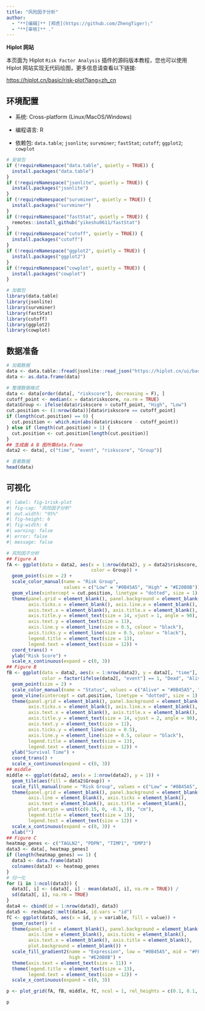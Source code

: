 ```yaml
---
title: "风险因子分析"
author:
  - "**[编辑]** [郑虎](https://github.com/ZhengTiger);"
  - "**[审核]** ."
---
```


::: callout-note
**Hiplot 网站**

本页面为 Hiplot `Risk Factor Analysis` 插件的源码版本教程，您也可以使用 Hiplot 网站实现无代码绘图，更多信息请查看以下链接:

<https://hiplot.cn/basic/risk-plot?lang=zh_cn>
:::

## 环境配置

-   系统: Cross-platform (Linux/MacOS/Windows)

-   编程语言: R

-   依赖包: `data.table`; `jsonlite`; `survminer`; `fastStat`; `cutoff`; `ggplot2`; `cowplot`

```r
# 安装包
if (!requireNamespace("data.table", quietly = TRUE)) {
  install.packages("data.table")
}
if (!requireNamespace("jsonlite", quietly = TRUE)) {
  install.packages("jsonlite")
}
if (!requireNamespace("survminer", quietly = TRUE)) {
  install.packages("survminer")
}
if (!requireNamespace("fastStat", quietly = TRUE)) {
  remotes::install_github("yikeshu0611/fastStat")
}
if (!requireNamespace("cutoff", quietly = TRUE)) {
  install.packages("cutoff")
}
if (!requireNamespace("ggplot2", quietly = TRUE)) {
  install.packages("ggplot2")
}
if (!requireNamespace("cowplot", quietly = TRUE)) {
  install.packages("cowplot")
}

# 加载包
library(data.table)
library(jsonlite)
library(survminer)
library(fastStat)
library(cutoff)
library(ggplot2)
library(cowplot)
```

## 数据准备

```r
# 加载数据
data <- data.table::fread(jsonlite::read_json("https://hiplot.cn/ui/basic/risk-plot/data.json")$exampleData$textarea[[1]])
data <- as.data.frame(data)

# 整理数据格式
data <- data[order(data[, "riskscore"], decreasing = F), ]
cutoff_point <- median(x = data$riskscore, na.rm = TRUE)
data$Group <- ifelse(data$riskscore > cutoff_point, "High", "Low")
cut.position <- (1:nrow(data))[data$riskscore == cutoff_point]
if (length(cut.position) == 0) {
  cut.position <- which.min(abs(data$riskscore - cutoff_point))
} else if (length(cut.position) > 1) {
  cut.position <- cut.position[length(cut.position)]
}
## 生成画 A B 图所需data.frame
data2 <- data[, c("time", "event", "riskscore", "Group")]

# 查看数据
head(data)
```

## 可视化

```r
#| label: fig-1risk-plot
#| fig-cap: "风险因子分析"
#| out.width: "95%"
#| fig-height: 6
#| fig-width: 6
#| warning: false
#| error: false
#| message: false

# 风险因子分析
## Figure A
fA <- ggplot(data = data2, aes(x = 1:nrow(data2), y = data2$riskscore, 
                               color = Group)) +
  geom_point(size = 2) +
  scale_color_manual(name = "Risk Group", 
                     values = c("Low" = "#0B45A5", "High" = "#E20B0B")) +
  geom_vline(xintercept = cut.position, linetype = "dotted", size = 1) +
  theme(panel.grid = element_blank(), panel.background = element_blank(),
        axis.ticks.x = element_blank(), axis.line.x = element_blank(),
        axis.text.x = element_blank(), axis.title.x = element_blank(),
        axis.title.y = element_text(size = 14, vjust = 1, angle = 90),
        axis.text.y = element_text(size = 11),
        axis.line.y = element_line(size = 0.5, colour = "black"),
        axis.ticks.y = element_line(size = 0.5, colour = "black"),
        legend.title = element_text(size = 13), 
        legend.text = element_text(size = 12)) +
  coord_trans() +
  ylab("Risk Score") +
  scale_x_continuous(expand = c(0, 3))
## Figure B
fB <- ggplot(data = data2, aes(x = 1:nrow(data2), y = data2[, "time"],
             color = factor(ifelse(data2[, "event"] == 1, "Dead", "Alive")))) +
  geom_point(size = 2) +
  scale_color_manual(name = "Status", values = c("Alive" = "#0B45A5", "Dead" = "#E20B0B")) +
  geom_vline(xintercept = cut.position, linetype = "dotted", size = 1) +
  theme(panel.grid = element_blank(), panel.background = element_blank(),
        axis.ticks.x = element_blank(), axis.line.x = element_blank(),
        axis.text.x = element_blank(), axis.title.x = element_blank(),
        axis.title.y = element_text(size = 14, vjust = 2, angle = 90),
        axis.text.y = element_text(size = 11),
        axis.ticks.y = element_line(size = 0.5),
        axis.line.y = element_line(size = 0.5, colour = "black"),
        legend.title = element_text(size = 13),
        legend.text = element_text(size = 12)) +
  ylab("Survival Time") +
  coord_trans() +
  scale_x_continuous(expand = c(0, 3))
## middle
middle <- ggplot(data2, aes(x = 1:nrow(data2), y = 1)) +
  geom_tile(aes(fill = data2$Group)) +
  scale_fill_manual(name = "Risk Group", values = c("Low" = "#0B45A5", "High" = "#E20B0B")) +
  theme(panel.grid = element_blank(), panel.background = element_blank(),
        axis.line = element_blank(), axis.ticks = element_blank(),
        axis.text = element_blank(), axis.title = element_blank(),
        plot.margin = unit(c(0.15, 0, -0.3, 0), "cm"),
        legend.title = element_text(size = 13),
        legend.text = element_text(size = 12)) +
  scale_x_continuous(expand = c(0, 3)) +
  xlab("")
## Figure C
heatmap_genes <- c("TAGLN2", "PDPN", "TIMP1", "EMP3")
data3 <- data[, heatmap_genes]
if (length(heatmap_genes) == 1) {
  data3 <- data.frame(data3)
  colnames(data3) <- heatmap_genes
}
# 归一化
for (i in 1:ncol(data3)) {
  data3[, i] <- (data3[, i] - mean(data3[, i], na.rm = TRUE)) /
  sd(data3[, i], na.rm = TRUE)
}
data4 <- cbind(id = 1:nrow(data3), data3)
data5 <- reshape2::melt(data4, id.vars = "id")
fC <- ggplot(data5, aes(x = id, y = variable, fill = value)) +
  geom_raster() +
  theme(panel.grid = element_blank(), panel.background = element_blank(),
        axis.line = element_blank(), axis.ticks = element_blank(),
        axis.text.x = element_blank(), axis.title = element_blank(),
        plot.background = element_blank()) +
  scale_fill_gradient2(name = "Expression", low = "#0B45A5", mid = "#FFFFFF",
                       high = "#E20B0B") +
  theme(axis.text = element_text(size = 11)) +
  theme(legend.title = element_text(size = 13), 
        legend.text = element_text(size = 12)) +
  scale_x_continuous(expand = c(0, 3))

p <- plot_grid(fA, fB, middle, fC, ncol = 1, rel_heights = c(0.1, 0.1, 0.01, 0.15))

p
```




